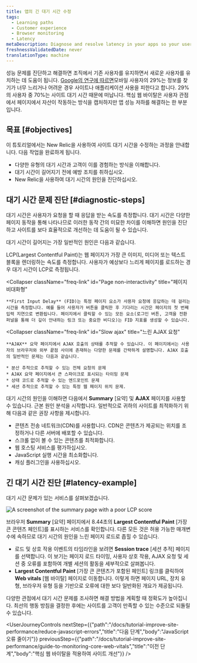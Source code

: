 ```yaml
---
title: 앱의 긴 대기 시간 수정
tags:
  - Learning paths
  - Customer experience
  - Browser monitoring
  - Latency
metaDescription: Diagnose and resolve latency in your apps so your users get the most out of their site experience.
freshnessValidatedDate: never
translationType: machine
---
```



성능 문제를 진단하고 해결하면 조직에서 기존 사용자를 유지하면서 새로운 사용자를 유치하는 데 도움이 됩니다. [Google의 연구에 따르면](https://think.storage.googleapis.com/images/micromoments-guide-to-winning-shift-to-mobile-download.pdf)모바일 사용자의 29%는 정보를 찾기가 너무 느리거나 어려운 경우 사이트나 애플리케이션 사용을 피한다고 합니다. 29%의 사용자 중 70%는 사이트 대기 시간 때문에 떠납니다. 핵심 웹 바이탈은 사용자 관점에서 페이지에서 자산이 작동하는 방식을 캡처하지만 앱 성능 저하를 해결하는 한 부분입니다.

## 목표 [#objectives]

이 튜토리얼에서는 New Relic을 사용하여 사이트 대기 시간을 수정하는 과정을 안내합니다. 다음 작업을 완료하게 됩니다.

* 다양한 유형의 대기 시간과 고객이 이를 경험하는 방식을 이해합니다.
* 대기 시간이 길어지기 전에 예방 조치를 취하십시오.
* New Relic을 사용하여 대기 시간의 원인을 진단하십시오.

## 대기 시간 문제 진단 [#diagnostic-steps]

대기 시간은 사용자가 요청을 할 때 응답을 받는 속도를 측정합니다. 대기 시간은 다양한 페이지 동작을 통해 나타나므로 이러한 동작 간의 미묘한 차이를 이해하면 원인을 진단하고 사이트를 보다 효율적으로 개선하는 데 도움이 될 수 있습니다.

대기 시간이 길어지는 가장 일반적인 원인은 다음과 같습니다.

<CollapserGroup>
  <Collapser
    className="freq-link"
    id="Slow page load"
    title="느린 페이지 로드"
  >
    LCP(Largest Contentful Paint)는 웹 페이지가 가장 큰 이미지, 미디어 또는 텍스트 블록을 렌더링하는 속도를 측정합니다. 사용자가 예상보다 느리게 페이지를 로드하는 경우 대기 시간이 LCP로 측정됩니다.
  </Collapser>

  <Collapser
    className="freq-link"
    id="Page non-interactivity"
    title="페이지 비대화형"
  >
    **First Input Delay** (FID)는 특정 페이지 요소가 사용자 요청에 응답하는 데 걸리는 시간을 측정합니다. 예를 들어 사용자가 버튼을 클릭한 후 기다리는 시간은 페이지의 첫 번째 입력 지연으로 변환됩니다. 페이지에서 클릭할 수 있는 모든 요소(로그인 버튼, 고객을 전환 퍼널을 통해 더 깊이 안내하는 링크 또는 중요한 비디오)는 FID 지표를 생성할 수 있습니다.
  </Collapser>

  <Collapser
    className="freq-link"
    id="Slow ajax"
    title="느린 AJAX 요청"
  >
    **AJAX** 요약 페이지에서 AJAX 호출의 상태를 추적할 수 있습니다. 이 페이지에서는 사용자의 브라우저와 외부 끝점 사이에 존재하는 다양한 문제를 간략하게 설명합니다. AJAX 호출의 일반적인 문제는 다음과 같습니다.

    * 분산 추적으로 추적할 수 있는 전체 요청의 문제
    * AJAX 요약 페이지에서 큰 스파이크로 표시되는 타이밍 문제
    * 상태 코드로 추적할 수 있는 엔드포인트 문제
    * 세션 추적으로 추적할 수 있는 특정 웹 페이지 위치 문제.
  </Collapser>
</CollapserGroup>

대기 시간의 원인을 이해하면 다음에서 **Summary** \[요약] 및 **AJAX** 페이지를 사용할 수 있습니다. <InlinePopover type="browser"/>근본 원인 분석을 시작합니다. 일반적으로 귀하의 사이트를 최적화하기 위해 다음과 같은 권장 사항을 제시합니다.

* 콘텐츠 전송 네트워크(CDN)를 사용합니다. CDN은 콘텐츠가 제공되는 위치를 조정하거나 다른 서버에 배포할 수 있습니다.
* 스크롤 없이 볼 수 있는 콘텐츠를 최적화합니다.
* 웹 호스팅 서비스를 평가하십시오.
* JavaScript 실행 시간을 최소화합니다.
* 캐싱 플러그인을 사용하십시오.

## 긴 대기 시간 진단 [#latency-example]

대기 시간 문제가 있는 서비스를 살펴보겠습니다.

<img
  alt="A screenshot of the summary page with a poor LCP score"
  title="Abnormal LCP score"
  src={journeyAbnormalLCP}
/>

브라우저 **Summary** \[요약] 페이지에서 8.44초의 **Largest Contentful Paint** \[가장 큰 콘텐츠 페인트]를 표시하는 서비스를 확인합니다. 다른 모든 것은 허용 가능한 매개변수에 속하므로 대기 시간의 원인을 느린 페이지 로드로 좁힐 수 있습니다.

* 로드 및 상호 작용 이벤트의 타임라인을 보려면 **Session trace** \[세션 추적] 페이지를 선택합니다. 이 보기는 페이지 로드 타이밍, 사용자 상호 작용, AJAX 요청 및 세션 중 오류를 포함하여 개별 세션의 활동을 세부적으로 살펴봅니다.
* **Largest Contentful Paint** \[가장 큰 콘텐츠가 포함된 페인트] 링크를 클릭하여 **Web vitals** \[웹 바이탈] 페이지로 이동합니다. 이렇게 하면 페이지 URL, 장치 유형, 브라우저 유형 등을 기반으로 오류에 대한 보다 일반화된 개요가 제공됩니다.

다양한 관점에서 대기 시간 문제를 조사하면 해결 방법을 계획할 때 정확도가 높아집니다. 최선의 행동 방침을 결정한 후에는 사이트를 고객이 만족할 수 있는 수준으로 되돌릴 수 있습니다.

<UserJourneyControls
  nextStep={{"path":"/docs/tutorial-improve-site-performance/reduce-javascript-errors","title":"다음 단계","body":"JavaScript 오류 줄이기"}}
  previousStep={{"path":"/docs/tutorial-improve-site-performance/guide-to-monitoring-core-web-vitals","title":"이전 단계","body":"핵심 웹 바이탈을 적용하여 사이트 개선"}}
/>
